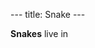 ---
title: Snake
---

{{Infobox Enemy
 |image=
 |race=creature|label=snake
 |gender=
 |size=small
 |lba1=
 |lba2=yes
 |alignment=neutral
 |occupation=
 |requires=none
 |melee=yes
 |ranged=
 |magic=
 |explosive=
 |range=none
 |speed=
 |damage=little
 |rate=low
 |reaction=
 |recovery=
}}

'''Snakes''' live in
{{stub}}